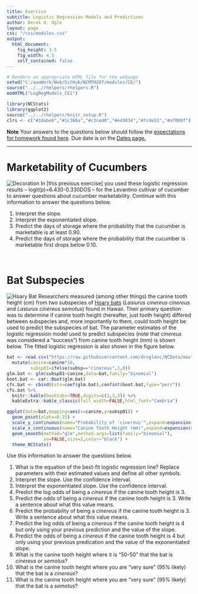 ```yaml
---
title: Exercise
subtitle: Logistic Regression Models and Predictions
author: Derek H. Ogle
layout: page
css: "/css/modules.css"
output:
  html_document:
    fig_height: 3.5
    fig_width: 4.5
    self_contained: false
---
```


```r
# Renders an appropriate HTML file for the webpage
setwd("C:/aaaWork/Web/GitHub/NCMTH207/modules/CE/")
source("../../rhelpers/rhelpers.R")
modHTML("LogRegModels_CE1")
```

```r
library(NCStats)
library(ggplot2)
source("../../rhelpers/knitr_setup.R")
clrs <- c("#1dabe6","#1c366a","#c3ced0","#e43034","#fc4e51","#af060f")
```

<div class="alert alert-warning">
  <strong>Note</strong> Your answers to the questions below should follow the <a href="../../resources/hwformat" target="_blank">expectations for homework found here</a>. Due date is on the <a href="../../resources/Dates-Current" target="_blank">Dates page.</a>
</div>

----

# Marketability of Cucumbers
<img src="../zimgs/cucumbers.jpg" alt="Decoration" class="img-right">
In [this previous exercise] you used these logistic regression results -- logit(p)=6.430-0.330DOS -- for the Levantino cultivar of cucumber to answer questions about cucumber marketability. Continue with this information to answer the questions below.

1. Interpret the slope.
1. Interpret the exponentiated slope.
1. Predict the days of storage where the probability that the cucumber is marketable is at least 0.90.
1. Predict the days of storage where the probability that the cucumber is marketable first drops below 0.10.

&nbsp;


# Bat Subspecies
<img src="../zimgs/bat2.jpg" alt="Hoary Bat" class="img-right">
Researchers measured (among other things) the canine tooth height (cm) from two subspecies of [Hoary bats](https://en.wikipedia.org/wiki/Hoary_bat) (*Lasiurus cinereus cinereus* and *Lasiurus cinereus semotus*) found in Hawaii. Their primary question was to determine if canine tooth height (hereafter, just tooth height) differed between subspecies and, more importantly to them, could tooth height be used to predict the subspecies of bat. The parameter estimates of the logistic regression model used to predict subspecies (note that *cinereus* was considered a "success") from canine tooth height (mm) is shown below. The fitted logistic regression is also shown in the figure below.

```r
bat <- read.csv("https://raw.githubusercontent.com/droglenc/NCData/master/Batmorph.csv") %>%
  mutate(canine=canine*10,
         subsp01=ifelse(subsp=="cinereus",1,0))
glm.bat <- glm(subsp01~canine,data=bat,family="binomial")
boot.bat <- car::Boot(glm.bat)
cfs.bat <- cbind(Ests=coef(glm.bat),confint(boot.bat,type="perc"))
cfs.bat %>%
  knitr::kable(booktabs=TRUE,digits=c(3,3,3)) %>%
  kableExtra::kable_classic(full_width=FALSE,html_font="Cambria")
```
```r
ggplot(data=bat,mapping=aes(x=canine,y=subsp01)) +
  geom_point(alpha=0.25) +
  scale_y_continuous(name="Probability of 'cinereus'",expand=expansion(mult=0.02)) +
  scale_x_continuous(name="Canine Tooth Height (mm)",expand=expansion(mult=0.02)) +
  geom_smooth(method="glm",method.args=list(family="binomial"),
              se=FALSE,size=1,color="black") +
  theme_NCStats()
```

Use this information to answer the questions below.

1. What is the equation of the best-fit logistic regression line? Replace parameters with their estimated values and define all other symbols.
1. Interpret the slope. Use the confidence interval.
1. Interpret the exponentiated slope. Use the confidence interval.
1. Predict the log odds of being a *cinereus* if the canine tooth height is 3.
1. Predict the odds of being a *cinereus* if the canine tooth height is 3. Write a sentence about what this value means.
1. Predict the probability of being a *cinereus* if the canine tooth height is 3. Write a sentence about what this value means.
1. Predict the log odds of being a *cinereus* if the canine tooth height is 4 but only using your previous prediction and the value of the slope.
1. Predict the odds of being a *cinereus* if the canine tooth height is 4 but only using your previous predication and the value of the exponentiated slope.
1. What is the canine tooth height where it is "50-50" that the bat is *cinereus* or *semotus*?
1. What is the canine tooth height where you are "very sure" (95% likely) that the bat is a *cinereus*?
1. What is the canine tooth height where you are "very sure" (95% likely) that the bat is a *semotus*?
